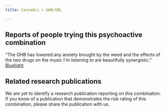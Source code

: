 ---
title: Cannabis + GHB/GBL

---

## Reports of people trying this psychoactive combination

"The GHB has lowered any anxiety brought by the weed and the effects of the two drugs on the music I'm listening to are beautifully synergistic." [Bluelight](https://bluelight.org/xf/threads/ghb-cannabis-use-pleasant.712929/).

## Related research publications

We are yet to identify a research publication reporting on this combination. If you know of a publication that demonstrates the risk rating of this combination, please share the publication with us.



